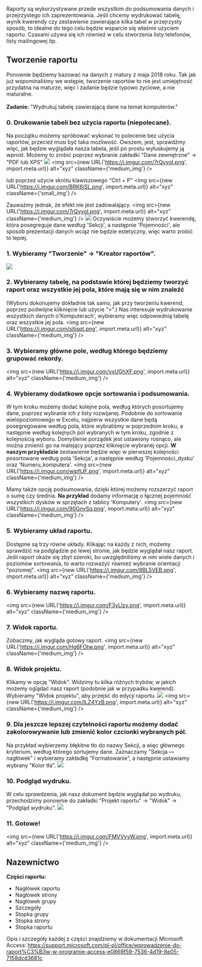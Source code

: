Raporty są wykorzystywane przede wszystkim do podsumowania danych i przejrzystego ich zaprezentowania.
Jeśli chcemy wydrukować tabelę, wynik kwerendy czy zestawienie zawierające kilka tabel w przejrzysty sposób,
to idealne do tego celu będzie wsparcie się właśnie użyciem raportu. Czasami używa się ich również w celu stworzenia
listy telefonów, listy mailingowej itp.

## Tworzenie raportu
Ponownie będziemy bazować na danych z matury z maja 2018 roku. Tak jak już wspominaliśmy we wstępie, tworzenie raportów to
nie jest umiejętność przydatna na maturze, więc i zadanie będzie typowo życiowe, a nie maturalne. <br/><br/>
**Zadanie:** "Wydrukuj tabelę zawierającą dane na temat komputerów." <br/>

### 0. Drukowanie tabeli bez użycia raportu (niepolecane).
Na początku możemy spróbować wykonać to polecenie bez użycia raportów, przecież musi być taka możliwość.
Owszem, jest, sprawdźmy więc, jak będzie wyglądała nasza tabela, jeśli po prostu wyłuskujemy ją wprost.
Możemy to zrobić poprzez wybranie zakładki "Dane zewnętrzne" -> "PDF lub XPS"
![](https://i.imgur.com/aysQXCh.png)
<img src={new URL('https://i.imgur.com/7rQyyoI.png', import.meta.url)} alt="xyz" className={'medium_img'} />

lub poprzez użycie skrótu klawiszowego "Ctrl + P"
<img src={new URL('https://i.imgur.com/BRK6iSL.png', import.meta.url)} alt="xyz" className={'small_img'} />

Zauważmy jednak, że efekt nie jest zadowalający.
<img src={new URL('https://i.imgur.com/7rQyyoI.png', import.meta.url)} alt="xyz" className={'medium_img'} />
![](https://i.imgur.com/je8NA5j.png)
Oczywiście możemy stworzyć kwerendę, która posegreguje dane według 'Sekcji', a następnie 'Pojemności',
ale sposób prezentacji danych wciąż nie będzie estetyczny, więc warto zrobić to lepiej.

### 1. Wybieramy "Tworzenie" -> "Kreator raportów".
![](https://i.imgur.com/ncV4FKF.png)

### 2. Wybieramy tabelę, na podstawie której będziemy tworzyć raport oraz wszystkie jej pola, które mają się w nim znaleźć
(Wyboru dokonujemy dokładnie tak samo, jak przy tworzeniu kwerend, poprzez podwójne kliknięcie lub użycie ">".)
Nas interesuje wydrukowanie wszystkich danych o'Komputerach', wybieramy więc odpowiednią tabelę oraz wszystkie jej pola.
<img src={new URL('https://i.imgur.com/sitjspt.png', import.meta.url)} alt="xyz" className={'medium_img'} />

### 3. Wybieramy główne pole, według którego będziemy grupować rekordy.
<img src={new URL('https://i.imgur.com/vxUGhXF.png', import.meta.url)} alt="xyz" className={'medium_img'} />

### 4. Wybieramy dodatkowe opcje sortowania i podsumowania.
W tym kroku możemy dodać kolejne pola, według których posortujemy dane, poprzez wybranie ich z listy rozwijanej.
Podobnie do sortowania wielopoziomowego w Excelu, najpierw wszystkie dane będą posegregowane według pola,
które wybraliśmy w poprzednim kroku, a następnie według kolejnych pól wybranych w tym kroku, zgodnie z kolejnością wyboru.
Domyślenie porządek jest ustawiony rosnąco, ale można zmienić go na malejący poprzez kliknięcie wybranej opcji.
**W naszym przykładzie** zestawienie będzie więc w pierwszej kolejności posortowane według pola 'Sekcja',
a następnie według 'Pojemności_dysku' oraz 'Numeru_komputera'.
<img src={new URL('https://i.imgur.com/wipflJF.png', import.meta.url)} alt="xyz" className={'medium_img'} />

Mamy także opcję podsumowania, dzięki której możemy rozszerzyć raport o sumę czy średnia.
**Na przykład** dodamy informację o łącznej pojemność wszystkich dysków w sprzętach z tablicy 'Komputery'.
<img src={new URL('https://i.imgur.com/90GnySq.png', import.meta.url)} alt="xyz" className={'medium_img'} />

### 5. Wybieramy układ raportu.
Dostępne są trzy równe układy. Klikając na każdy z nich, możemy sprawdzić na podglądzie po lewej stronie,
jak będzie wyglądał nasz raport. Jeśli raport okaże się zbyt szeroki, bo uwzględniliśmy w nim wiele danych
i poziomów sortowania, to warto rozważyć również wybranie orientacji "poziomej".
<img src={new URL('https://i.imgur.com/8BL5VEB.png', import.meta.url)} alt="xyz" className={'medium_img'} />

### 6. Wybieramy nazwę raportu.
<img src={new URL('https://i.imgur.com/F3yLlzy.png', import.meta.url)} alt="xyz" className={'medium_img'} />

### 7. Widok raportu.
Zobaczmy, jak wygląda gotowy raport.
<img src={new URL('https://i.imgur.com/Hg6FOtw.png', import.meta.url)} alt="xyz" className={'medium_img'} />

### 8. Widok projektu.
Klikamy w opcję "Widok". Widzimy tu kilka różnych trybów, w jakich możemy oglądać nasz raport (podobnie jak w przypadku kwerend).
Wybieramy "Widok projektu", aby przejść do edycji raportu.
![](https://i.imgur.com/HPZ7QKC.png)
<img src={new URL('https://i.imgur.com/ILZ4YzB.png', import.meta.url)} alt="xyz" className={'medium_img'} />

### 9. Dla jeszcze lepszej czytelności raportu możemy dodać zakolorowywanie lub zmienić kolor czcionki wybranych pól.
Na przykład wybierzemy błękitne tło do nazwy Sekcji, a więc głównego kryterium, według którego sortujemy dane.
Zaznaczamy "Sekcja — nagłówek" i wybieramy zakładkę "Formatowanie", a następnie ustawiamy wybrany "Kolor tła".
![](https://i.imgur.com/tElJruM.png)

### 10. Podgląd wydruku.
W celu sprawdzenia, jak nasz dokument będzie wyglądał po wydruku, przechodzimy ponownie do zakładki
"Projekt raportu" -> "Widok" -> "Podgląd wydruku".
![](https://i.imgur.com/W70O0c2.png)

### 11. Gotowe!
<img src={new URL('https://i.imgur.com/FMVVvyW.png', import.meta.url)} alt="xyz" className={'medium_img'} />

## Nazewnictwo

**Części raportu:**
* Nagłówek raportu
* Nagłówek strony
* Nagłówek grupy
* Szczegóły
* Stopka grupy
* Stopka strony
* Stopka raportu

Opis i szczegóły każdej z części znajdziemy w dokumentacji Microsoft Access: 
<a className={link} target="_blank" href="https://support.microsoft.com/pl-pl/office/wprowadzenie-do-raport%C3%B3w-w-programie-access-e0869f59-7536-4d19-8e05-7158dcd3681c"> https://support.microsoft.com/pl-pl/office/wprowadzenie-do-raport%C3%B3w-w-programie-access-e0869f59-7536-4d19-8e05-7158dcd3681c</a>
